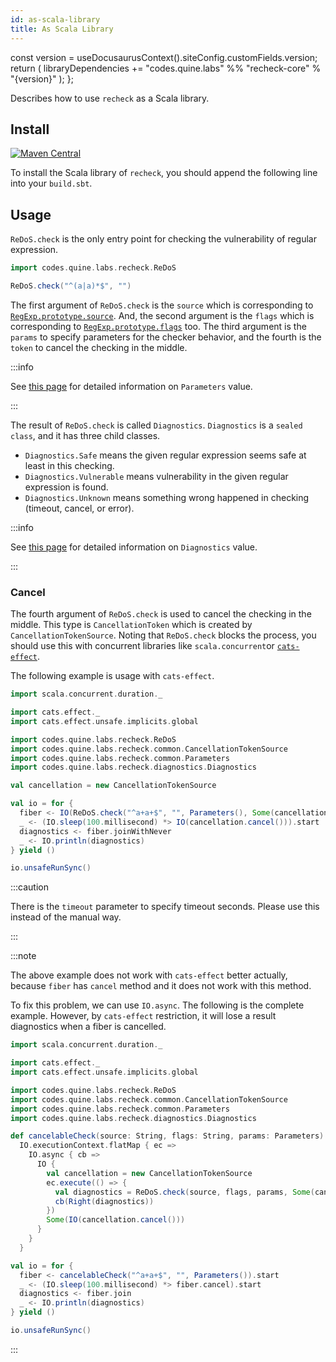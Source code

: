 ```yaml
---
id: as-scala-library
title: As Scala Library
---
```



  const version = useDocusaurusContext().siteConfig.customFields.version;
  return (
    <CodeBlock title="build.sbt" className="language-scala">
      libraryDependencies += "codes.quine.labs" %% "recheck-core" % "{version}"
    </CodeBlock>
  );
};

Describes how to use `recheck` as a Scala library.

## Install

[![Maven Central](https://img.shields.io/maven-central/v/codes.quine.labs/recheck-core_2.13?logo=scala&style=for-the-badge)](https://search.maven.org/artifact/codes.quine.labs/recheck-core_2.13)

To install the Scala library of `recheck`, you should append the following line into your `build.sbt`.

<SBTInstallCodeBlock />

## Usage

`ReDoS.check` is the only entry point for checking the vulnerability of regular expression.

```scala
import codes.quine.labs.recheck.ReDoS

ReDoS.check("^(a|a)*$", "")
```

The first argument of `ReDoS.check` is the `source` which is corresponding to [`RegExp.prototype.source`](https://developer.mozilla.org/en-US/docs/Web/JavaScript/Reference/Global_Objects/RegExp/source).
And, the second argument is the `flags` which is corresponding to [`RegExp.prototype.flags`](https://developer.mozilla.org/en-US/docs/Web/JavaScript/Reference/Global_Objects/RegExp/flags) too.
The third argument is the `params` to specify parameters for the checker behavior, and the fourth is the `token` to cancel the checking in the middle.

:::info

See [this page](parameters.md) for detailed information on `Parameters` value.

:::

The result of `ReDoS.check` is called `Diagnostics`.
`Diagnostics` is a `sealed class`, and it has three child classes.

- `Diagnostics.Safe` means the given regular expression seems safe at least in this checking.
- `Diagnostics.Vulnerable` means vulnerability in the given regular expression is found.
- `Diagnostics.Unknown` means something wrong happened in checking (timeout, cancel, or error).

:::info

See [this page](diagnostics.md) for detailed information on `Diagnostics` value.

:::

### Cancel

The fourth argument of `ReDoS.check` is used to cancel the checking in the middle.
This type is `CancellationToken` which is created by `CancellationTokenSource`.
Noting that `ReDoS.check` blocks the process, you should use this with concurrent libraries like `scala.concurrent`or [`cats-effect`](https://typelevel.org/cats-effect/).

The following example is usage with `cats-effect`.

```scala
import scala.concurrent.duration._

import cats.effect._
import cats.effect.unsafe.implicits.global

import codes.quine.labs.recheck.ReDoS
import codes.quine.labs.recheck.common.CancellationTokenSource
import codes.quine.labs.recheck.common.Parameters
import codes.quine.labs.recheck.diagnostics.Diagnostics

val cancellation = new CancellationTokenSource

val io = for {
  fiber <- IO(ReDoS.check("^a+a+$", "", Parameters(), Some(cancellation.token))).start
  _ <- (IO.sleep(100.millisecond) *> IO(cancellation.cancel())).start
  diagnostics <- fiber.joinWithNever
  _ <- IO.println(diagnostics)
} yield ()

io.unsafeRunSync()
```

:::caution

There is the `timeout` parameter to specify timeout seconds.
Please use this instead of the manual way.

:::

:::note

The above example does not work with `cats-effect` better actually, because `fiber` has `cancel` method and it does not work with this method.

To fix this problem, we can use `IO.async`. The following is the complete example. However, by `cats-effect` restriction, it will lose a result diagnostics when a fiber is cancelled.

```scala
import scala.concurrent.duration._

import cats.effect._
import cats.effect.unsafe.implicits.global

import codes.quine.labs.recheck.ReDoS
import codes.quine.labs.recheck.common.CancellationTokenSource
import codes.quine.labs.recheck.common.Parameters
import codes.quine.labs.recheck.diagnostics.Diagnostics

def cancelableCheck(source: String, flags: String, params: Parameters): IO[Diagnostics] =
  IO.executionContext.flatMap { ec =>
    IO.async { cb =>
      IO {
        val cancellation = new CancellationTokenSource
        ec.execute(() => {
          val diagnostics = ReDoS.check(source, flags, params, Some(cancellation.token))
          cb(Right(diagnostics))
        })
        Some(IO(cancellation.cancel()))
      }
    }
  }

val io = for {
  fiber <- cancelableCheck("^a+a+$", "", Parameters()).start
  _ <- (IO.sleep(100.millisecond) *> fiber.cancel).start
  diagnostics <- fiber.join
  _ <- IO.println(diagnostics)
} yield ()

io.unsafeRunSync()
```

:::
